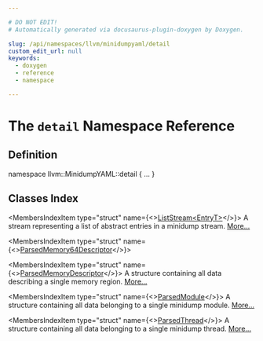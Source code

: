 ```yaml
---

# DO NOT EDIT!
# Automatically generated via docusaurus-plugin-doxygen by Doxygen.

slug: /api/namespaces/llvm/minidumpyaml/detail
custom_edit_url: null
keywords:
  - doxygen
  - reference
  - namespace

---
```





# The `detail` Namespace Reference

<DoxygenPage pluginConfig={pluginConfig}>



## Definition

<CodeBlock>namespace llvm::MinidumpYAML::detail &#123; ... &#125;</CodeBlock>

## Classes Index

<MembersIndex>

<MembersIndexItem
  type="struct"
  name={<><a href="/docs/api/structs/llvm/minidumpyaml/detail/liststream">ListStream&lt;EntryT&gt;</a></>}>
A stream representing a list of abstract entries in a minidump stream. <a href="/docs/api/structs/llvm/minidumpyaml/detail/liststream/#details">More...</a>
</MembersIndexItem>

<MembersIndexItem
  type="struct"
  name={<><a href="/docs/api/structs/llvm/minidumpyaml/detail/parsedmemory64descriptor">ParsedMemory64Descriptor</a></>}>
</MembersIndexItem>

<MembersIndexItem
  type="struct"
  name={<><a href="/docs/api/structs/llvm/minidumpyaml/detail/parsedmemorydescriptor">ParsedMemoryDescriptor</a></>}>
A structure containing all data describing a single memory region. <a href="/docs/api/structs/llvm/minidumpyaml/detail/parsedmemorydescriptor/#details">More...</a>
</MembersIndexItem>

<MembersIndexItem
  type="struct"
  name={<><a href="/docs/api/structs/llvm/minidumpyaml/detail/parsedmodule">ParsedModule</a></>}>
A structure containing all data belonging to a single minidump module. <a href="/docs/api/structs/llvm/minidumpyaml/detail/parsedmodule/#details">More...</a>
</MembersIndexItem>

<MembersIndexItem
  type="struct"
  name={<><a href="/docs/api/structs/llvm/minidumpyaml/detail/parsedthread">ParsedThread</a></>}>
A structure containing all data belonging to a single minidump thread. <a href="/docs/api/structs/llvm/minidumpyaml/detail/parsedthread/#details">More...</a>
</MembersIndexItem>

</MembersIndex>


</DoxygenPage>
